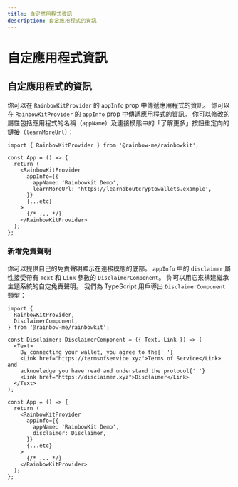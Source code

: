 ```yaml
---
title: 自定應用程式資訊
description: 自定應用程式的資訊
---
```


# 自定應用程式資訊

## 自定應用程式的資訊

你可以在 `RainbowKitProvider` 的 `appInfo` prop 中傳遞應用程式的資訊。 你可以在 `RainbowKitProvider` 的 `appInfo` prop 中傳遞應用程式的資訊。 你可以修改的屬性包括應用程式的名稱（`appName`）及連接模態中的「了解更多」按鈕重定向的鏈接（`learnMoreUrl`）：

```tsx
import { RainbowKitProvider } from '@rainbow-me/rainbowkit';

const App = () => {
  return (
    <RainbowKitProvider
      appInfo={{
        appName: 'Rainbowkit Demo',
        learnMoreUrl: 'https://learnaboutcryptowallets.example',
      }}
      {...etc}
    >
      {/* ... */}
    </RainbowKitProvider>
  );
};
```

### 新增免責聲明

你可以提供自己的免責聲明顯示在連接模態的底部。 `appInfo` 中的 `disclaimer` 屬性接受帶有 `Text` 和 `Link` 參數的 `DisclaimerComponent`。 你可以用它來構建繼承主題系統的自定免責聲明。 我們為 TypeScript 用戶導出 `DisclaimerComponent` 類型：

```tsx
import {
  RainbowKitProvider,
  DisclaimerComponent,
} from '@rainbow-me/rainbowkit';

const Disclaimer: DisclaimerComponent = ({ Text, Link }) => (
  <Text>
    By connecting your wallet, you agree to the{' '}
    <Link href="https://termsofservice.xyz">Terms of Service</Link> and
    acknowledge you have read and understand the protocol{' '}
    <Link href="https://disclaimer.xyz">Disclaimer</Link>
  </Text>
);

const App = () => {
  return (
    <RainbowKitProvider
      appInfo={{
        appName: 'RainbowKit Demo',
        disclaimer: Disclaimer,
      }}
      {...etc}
    >
      {/* ... */}
    </RainbowKitProvider>
  );
};
```
